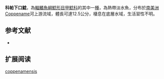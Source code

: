 {{Speciesbox
| name = 科帕下口鯰
| image = 
| image_width = 250px
| image_caption = 
| status = NE
| status_system = IUCN3.1
| genus = Hypostomus
| species = coppenamensis 
| authority = [[Boeseman|Boeseman]], 1969
| synonyms = 
}}

'''科帕下口鯰'''，為[[輻鰭魚綱|輻鰭魚綱]][[鯰形目|鯰形目]][[甲鯰科|甲鯰科]]的其中一[[種|種]]，為熱帶淡水魚，分布於[[南美洲|南美洲]]Coppename河上游流域，體長可達12.5公分，棲息在底層水域，生活習性不明。

==参考文献==
*{{FishBase_species|genus=Hypostomus|species=coppenamensis|year=2014|month=12}}

== 扩展阅读 ==
{{refbegin}}
{{wikispecies-inline|Hypostomus coppenamensis|科帕下口鯰}}
{{refend}}
{{Taxonbar|from=Q973707}}

[[Category:下口鯰屬|coppenamensis]]
